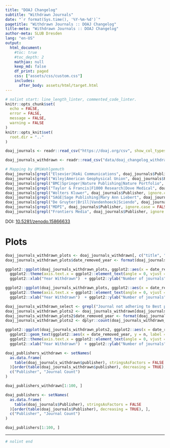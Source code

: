 ```yaml
---
title: "DOAJ Changelog"
subtitle: "Withdrawn Journals"
date: "`r format(Sys.time(), '%Y-%m-%d')`"
pagetitle: "Withdrawn Journals :: DOAJ Changelog"
title-meta: "Withdrawn Journals :: DOAJ Changelog"
author-meta: SLUB Dresden
lang: "en-US"
output:
  html_document:
    #toc: true
    #toc_depth: 2
    mathjax: null
    keep_md: false
    df_print: paged
    css: ["assets/css/custom.css"]
    includes:
      after_body: assets/html/target.html
---
```

```r
# nolint start: line_length_linter, commented_code_linter.
knitr::opts_chunk$set(
  echo = FALSE,
  error = FALSE,
  message = FALSE,
  warning = FALSE
)
knitr::opts_knit$set(
  root.dir = ".."
)
```

```r
doaj_journals <- readr::read_csv("https://doaj.org/csv", show_col_types = FALSE)
```

```r
doaj_journals_withdrawn <- readr::read_csv("data/doaj_changelog_withdrawn_list_enriched_utf8.csv", show_col_types = FALSE)
```

```r
# Mapping by @MiWohlgemuth
doaj_journals[grepl("Elsevier|KeAi Communications", doaj_journals$Publisher, ignore.case = TRUE), "Publisher"] <- "Elsevier"
doaj_journals[grepl("Wiley|American Geophysical Union", doaj_journals$Publisher, ignore.case = TRUE), "Publisher"] <- "Wiley"
doaj_journals[grepl("BMC|Springer|Nature Publishing|Nature Portfolio", doaj_journals$Publisher, ignore.case = TRUE), "Publisher"] <- "Springer Nature"
doaj_journals[grepl("Taylor & Francis|F1000 Research|Dove Medical", doaj_journals$Publisher, ignore.case = TRUE), "Publisher"] <- "Taylor & Francis"
doaj_journals[grepl("Wolters Kluwer", doaj_journals$Publisher, ignore.case = TRUE), "Publisher"] <- "Wolters Kluwer"
doaj_journals[grepl("SAGE|Sage Publishing|Mary Ann Liebert", doaj_journals$Publisher, ignore.case = FALSE), "Publisher"] <- "SAGE"
doaj_journals[grepl("De Gruyter|Brill|Vandenhoeck|Sciendo", doaj_journals$Publisher, ignore.case = FALSE), "Publisher"] <- "De Gruyter Brill"
doaj_journals[grepl("MDPI", doaj_journals$Publisher, ignore.case = FALSE), "Publisher"] <- "MDPI"
doaj_journals[grepl("Frontiers Media", doaj_journals$Publisher, ignore.case = FALSE), "Publisher"] <- "Frontiers"
```

DOI: [10.5281/zenodo.15866633](https://doi.org/10.5281/zenodo.15866633)

# Plots

```r
doaj_journals_withdrawn_plots <- doaj_journals_withdrawn[, c("title", "reason", "date_removed")]
doaj_journals_withdrawn_plots$date_removed_year <- format(doaj_journals_withdrawn_plots$date_removed, "%Y")
```

```r
ggplot2::ggplot(doaj_journals_withdrawn_plots, ggplot2::aes(x = date_removed_year)) + ggplot2::geom_bar() +
  ggplot2::theme(axis.text.x = ggplot2::element_text(angle = 0, vjust = 0.5, hjust = 1)) +
  ggplot2::xlab("Year Withdrawn")  + ggplot2::ylab("Number of journals") + ggplot2::labs(title = "Journals withdrawn from DOAJ per Year")
```

```r
ggplot2::ggplot(doaj_journals_withdrawn_plots, ggplot2::aes(x = date_removed_year)) + ggplot2::geom_bar() + ggplot2::facet_grid(reason ~ .) +
  ggplot2::theme(axis.text.x = ggplot2::element_text(angle = 0, vjust = 0.5, hjust = 1)) +
  ggplot2::xlab("Year Withdrawn")  + ggplot2::ylab("Number of journals") + ggplot2::labs(title = "Journals withdrawn from DOAJ per Reason and Year")
```

```r
doaj_journals_withdrawn_select <- grepl("Journal not adhering to Best practice", doaj_journals_withdrawn$reason) & doaj_journals_withdrawn$publisher %in% c("SpringerNature", "Wiley", "Elsevier", "SAGE", "MDPI", "Oxford University Press", "De Gruyter Brill", "Taylor & Francis", "Wolters Kluwer", "Frontiers")
doaj_journals_withdrawn_plots2 <- doaj_journals_withdrawn[doaj_journals_withdrawn_select, c("title", "issn_l", "date_removed", "reason", "publisher")]
doaj_journals_withdrawn_plots2$date_removed_year <- format(doaj_journals_withdrawn_plots2$date_removed, "%Y")
doaj_journals_withdrawn_plots2 <- dplyr::count(doaj_journals_withdrawn_plots2, publisher, date_removed_year)
```

```r
ggplot2::ggplot(doaj_journals_withdrawn_plots2, ggplot2::aes(x = date_removed_year, y = n)) + ggplot2::geom_col() + ggplot2::facet_grid(publisher ~ .) +
  ggplot2::geom_text(ggplot2::aes(x = date_removed_year, y = n, label = n), size = 2, vjust = -0.3, colour = "gray40") +
  ggplot2::theme(axis.text.x = ggplot2::element_text(angle = 0, vjust = 0.5, hjust = 1)) +
  ggplot2::xlab("Year Withdrawn")  + ggplot2::ylab("Number of journals") + ggplot2::labs(title = "Journals withdrawn from DOAJ per Publisher and Year")
```

<!-- 
# Top 100 Publishers of Withdrawn Journals
-->

```r
doaj_publishers_withdrawn <- setNames(
  as.data.frame(
    table(doaj_journals_withdrawn$publisher), stringsAsFactors = FALSE
  )[order(table(doaj_journals_withdrawn$publisher), decreasing = TRUE), ],
  c("Publisher", "Journal Count")
)
```

```r
doaj_publishers_withdrawn[1:100, ]
```

<!--
# Top 100 Publishers of Indexed Journals
-->

```r
doaj_publishers <- setNames(
  as.data.frame(
    table(doaj_journals$Publisher), stringsAsFactors = FALSE
  )[order(table(doaj_journals$Publisher), decreasing = TRUE), ],
  c("Publisher", "Journal Count")
)
```

```r
doaj_publishers[1:100, ]
```

---

```r
# nolint end
```
